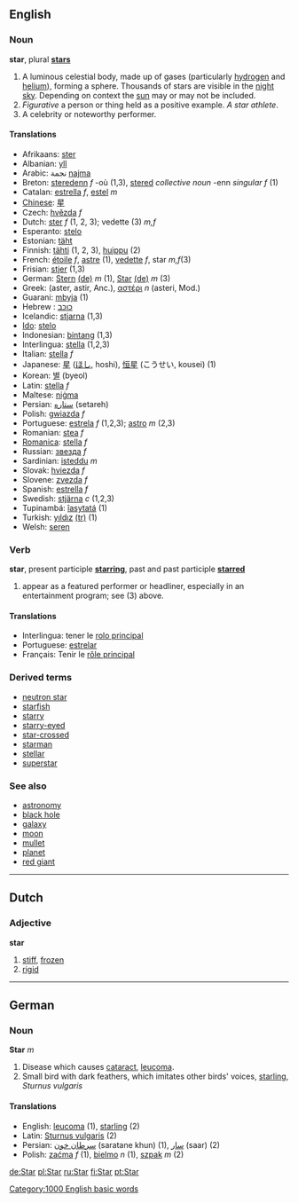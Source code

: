 ==English==

===Noun===
'''star''', plural '''[[stars]]'''

#A luminous celestial body, made up of gases (particularly [[hydrogen]] and [[helium]]), forming a sphere. Thousands of stars are visible in the [[night]] [[sky]]. Depending on context the [[sun]] may or may not be included. 
#''Figurative'' a person or thing held as a positive example. ''A star athlete''.
#A celebrity or noteworthy performer.

==== Translations ====
*Afrikaans:  [[ster]]
*Albanian: [[yll]]
*Arabic:  نجمة [[najma]]
*Breton: [[steredenn]] ''f'' -où (1,3), [[stered]] ''collective noun'' -enn ''singular f'' (1)
*Catalan: [[estrella]] ''f'', [[estel]] ''m''
*[[Chinese]]: [[星]]
*Czech: [[hvězda]] ''f''
*Dutch: [[ster]] ''f'' (1, 2, 3); vedette (3) ''m,f''
*Esperanto: [[stelo]]
*Estonian: [[täht]]
*Finnish: [[tähti]] (1, 2, 3), [[huippu]] (2)
*French: [[étoile]] ''f'', [[astre]] (1), [[vedette]] ''f'', star ''m,f''(3)
*Frisian: [[stjer]] (1,3)
*German: [[Stern]] [[:de:Stern| (de)]] ''m'' (1), [[Star]] [[:de:Star| (de)]] ''m'' (3) 
*Greek: (aster, astir, Anc.), [[αστέρι]] ''n'' (asteri, Mod.)
*Guarani: [[mbyja]] (1)
*Hebrew : [[כוכב]]
*Icelandic: [[stjarna]] (1,3)
*[[Ido]]: [[stelo]]
*Indonesian: [[bintang]] (1,3)
*Interlingua: [[stella]] (1,2,3)
*Italian: [[stella]] ''f''
*Japanese: [[星]] ([[ほし]], hoshi), [[恒星]] (こうせい, kousei) (1)
*Korean: [[별]] (byeol)
*Latin: [[stella]] ''f''
*Maltese:  [[niġma]]
*Persian: [[ستاره]] (setareh)
*Polish: [[gwiazda]] ''f''
*Portuguese: [[estrela]] ''f'' (1,2,3); [[astro]] ''m'' (2,3)
*Romanian: [[stea]] ''f''
*[[Romanica]]: [[stella]] ''f''
*Russian: [[звезда]] ''f''
*Sardinian: [[isteddu]] ''m''
*Slovak: [[hviezda]] ''f''
*Slovene: [[zvezda]] ''f''
*Spanish: [[estrella]] ''f''
*Swedish: [[stjärna]] ''c'' (1,2,3)
*Tupinambá: [[îasytatá]] (1)
*Turkish: [[yıldız]] [[:tr:yıldız| (tr)]] (1)
*Welsh: [[seren]]

===Verb===
'''star''', present participle '''[[starring]]''', past and past participle '''[[starred]]'''

# appear as a featured performer or headliner, especially in an entertainment program; see (3) above.

==== Translations ====
*Interlingua: tener le [[rolo principal]]
*Portuguese: [[estrelar]]
*Français: Tenir le [[rôle principal]]

===Derived terms===
*[[neutron star]]
*[[starfish]]
*[[starry]]
*[[starry-eyed]]
*[[star-crossed]]
*[[starman]]
*[[stellar]]
*[[superstar]]

===See also===
*[[astronomy]]
*[[black hole]]
*[[galaxy]]
*[[moon]]
*[[mullet]]<!-- a type of star in heraldry -->
*[[planet]]
*[[red giant]]

----

==Dutch==

===Adjective===
'''star'''

# [[stiff]], [[frozen]]
# [[rigid]]

----
==German==
===Noun ===
'''Star''' ''m''

# Disease which causes [[cataract]], [[leucoma]].
# Small bird with dark feathers, which imitates other birds' voices, [[starling]], ''Sturnus vulgaris''

====Translations====
*English: [[leucoma]] (1), [[starling]] (2)
*Latin: [[Sturnus vulgaris]] (2)
*Persian: [[سرطان خون]] (saratane khun) (1), [[سار]] (saar) (2)
*Polish: [[zaćma]] ''f'' (1), [[bielmo]] ''n'' (1), [[szpak]] ''m'' (2)

[[Category:1000 English basic words]]

[[de:Star]]
[[pl:Star]]
[[ru:Star]]
[[fi:Star]]
[[pt:Star]]